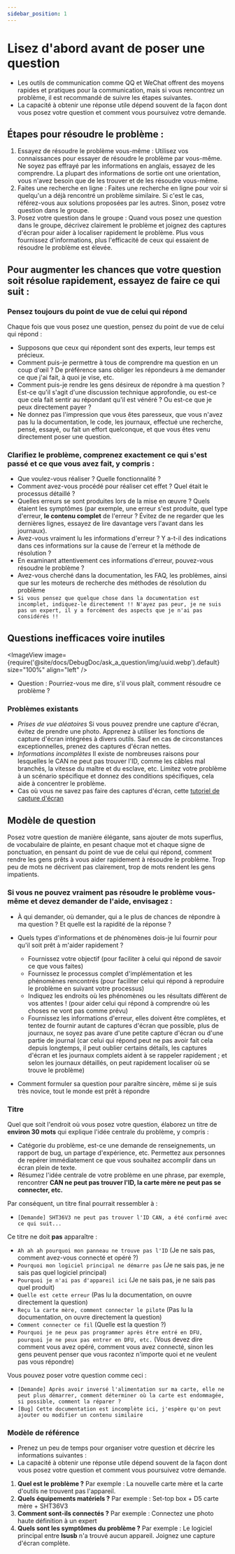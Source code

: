 ```yaml
---
sidebar_position: 1
---
```


# Lisez d'abord avant de poser une question

  * Les outils de communication comme QQ et WeChat offrent des moyens rapides et pratiques pour la communication, mais si vous rencontrez un problème, il est recommandé de suivre les étapes suivantes.
  * La capacité à obtenir une réponse utile dépend souvent de la façon dont vous posez votre question et comment vous poursuivez votre demande.

## Étapes pour résoudre le problème :

  1. Essayez de résoudre le problème vous-même : Utilisez vos connaissances pour essayer de résoudre le problème par vous-même. Ne soyez pas effrayé par les informations en anglais, essayez de les comprendre. La plupart des informations de sortie ont une orientation, vous n'avez besoin que de les trouver et de les résoudre vous-même.
  2. Faites une recherche en ligne : Faites une recherche en ligne pour voir si quelqu'un a déjà rencontré un problème similaire. Si c'est le cas, référez-vous aux solutions proposées par les autres. Sinon, posez votre question dans le groupe.
  3. Posez votre question dans le groupe : Quand vous posez une question dans le groupe, décrivez clairement le problème et joignez des captures d'écran pour aider à localiser rapidement le problème. Plus vous fournissez d'informations, plus l'efficacité de ceux qui essaient de résoudre le problème est élevée.

## Pour augmenter les chances que votre question soit résolue rapidement, essayez de faire ce qui suit :

### Pensez toujours du point de vue de celui qui répond

  Chaque fois que vous posez une question, pensez du point de vue de celui qui répond :
  * Supposons que ceux qui répondent sont des experts, leur temps est précieux.
  * Comment puis-je permettre à tous de comprendre ma question en un coup d'œil ? De préférence sans obliger les répondeurs à me demander ce que j'ai fait, à quoi je vise, etc.
  * Comment puis-je rendre les gens désireux de répondre à ma question ? Est-ce qu'il s'agit d'une discussion technique approfondie, ou est-ce que cela fait sentir au répondant qu'il est vénéré ? Ou est-ce que je peux directement payer ?
  * Ne donnez pas l'impression que vous êtes paresseux, que vous n'avez pas lu la documentation, le code, les journaux, effectué une recherche, pensé, essayé, ou fait un effort quelconque, et que vous êtes venu directement poser une question.

### Clarifiez le problème, comprenez exactement ce qui s'est passé et ce que vous avez fait, y compris :

  * Que voulez-vous réaliser ? Quelle fonctionnalité ?
  * Comment avez-vous procédé pour réaliser cet effet ? Quel était le processus détaillé ?
  * Quelles erreurs se sont produites lors de la mise en œuvre ? Quels étaient les symptômes (par exemple, une erreur s'est produite, quel type d'erreur, **le contenu complet** de l'erreur ? Évitez de ne regarder que les dernières lignes, essayez de lire davantage vers l'avant dans les journaux).
  * Avez-vous vraiment lu les informations d'erreur ? Y a-t-il des indications dans ces informations sur la cause de l'erreur et la méthode de résolution ?
  * En examinant attentivement ces informations d'erreur, pouvez-vous résoudre le problème ?
  * Avez-vous cherché dans la documentation, les FAQ, les problèmes, ainsi que sur les moteurs de recherche des méthodes de résolution du problème
  * `Si vous pensez que quelque chose dans la documentation est incomplet, indiquez-le directement !! N'ayez pas peur, je ne suis pas un expert, il y a forcément des aspects que je n'ai pas considérés !!`

## Questions inefficaces voire inutiles

  <ImageView image={require('@site/docs/DebugDoc/ask_a_question/img/uuid.webp').default} size="100%" align="left" />
  * Question : Pourriez-vous me dire, s'il vous plaît, comment résoudre ce problème ?

### Problèmes existants

  * *Prises de vue aléatoires* Si vous pouvez prendre une capture d'écran, évitez de prendre une photo. Apprenez à utiliser les fonctions de capture d'écran intégrées à divers outils. Sauf en cas de circonstances exceptionnelles, prenez des captures d'écran nettes.
  * *Informations incomplètes* Il existe de nombreuses raisons pour lesquelles le CAN ne peut pas trouver l'ID, comme les câbles mal branchés, la vitesse du maître et du esclave, etc. Limitez votre problème à un scénario spécifique et donnez des conditions spécifiques, cela aide à concentrer le problème.
  * Cas où vous ne savez pas faire des captures d'écran, cette [tutoriel de capture d'écran](https://www.bilibili.com/video/BV1LB4y1t7jy/?spm_id_from=333.337.search-card.all.click&vd_source=36affb37d7228751cd1fcbbda487dfdf)

## Modèle de question

Posez votre question de manière élégante, sans ajouter de mots superflus, de vocabulaire de plainte, en pesant chaque mot et chaque signe de ponctuation, en pensant du point de vue de celui qui répond, comment rendre les gens prêts à vous aider rapidement à résoudre le problème. Trop peu de mots ne décrivent pas clairement, trop de mots rendent les gens impatients.

### Si vous ne pouvez vraiment pas résoudre le problème vous-même et devez demander de l'aide, envisagez :

  * À qui demander, où demander, qui a le plus de chances de répondre à ma question ? Et quelle est la rapidité de la réponse ?
  
  * Quels types d'informations et de phénomènes dois-je lui fournir pour qu'il soit prêt à m'aider rapidement ?
    * Fournissez votre objectif (pour faciliter à celui qui répond de savoir ce que vous faites)
    * Fournissez le processus complet d'implémentation et les phénomènes rencontrés (pour faciliter celui qui répond à reproduire le problème en suivant votre processus)
    * Indiquez les endroits où les phénomènes ou les résultats diffèrent de vos attentes ! (pour aider celui qui répond à comprendre où les choses ne vont pas comme prévu)
    * Fournissez les informations d'erreur, elles doivent être complètes, et tentez de fournir autant de captures d'écran que possible, plus de journaux, ne soyez pas avare d'une petite capture d'écran ou d'une partie de journal (car celui qui répond peut ne pas avoir fait cela depuis longtemps, il peut oublier certains détails, les captures d'écran et les journaux complets aident à se rappeler rapidement ; et selon les journaux détaillés, on peut rapidement localiser où se trouve le problème)

  * Comment formuler sa question pour paraître sincère, même si je suis très novice, tout le monde est prêt à répondre

### Titre

  Quel que soit l'endroit où vous posez votre question, élaborez un titre de **environ 30 mots** qui explique l'idée centrale du problème, y compris :
  * Catégorie du problème, est-ce une demande de renseignements, un rapport de bug, un partage d'expérience, etc. Permettez aux personnes de repérer immédiatement ce que vous souhaitez accomplir dans un écran plein de texte.
  * Résumez l'idée centrale de votre problème en une phrase, par exemple, rencontrer **CAN ne peut pas trouver l'ID, la carte mère ne peut pas se connecter, etc.**

  Par conséquent, un titre final pourrait ressembler à :
  * `[Demande] SHT36V3 ne peut pas trouver l'ID CAN, a été confirmé avec ce qui suit...`

  Ce titre ne doit **pas** apparaître :
  * `Ah ah ah pourquoi mon panneau ne trouve pas l'ID` (Je ne sais pas, comment avez-vous connecté et opéré ?)
  * `Pourquoi mon logiciel principal ne démarre pas` (Je ne sais pas, je ne sais pas quel logiciel principal)
  * `Pourquoi je n'ai pas d'appareil ici` (Je ne sais pas, je ne sais pas quel produit)
  * `Quelle est cette erreur` (Pas lu la documentation, on ouvre directement la question)
  * `Reçu la carte mère, comment connecter le pilote` (Pas lu la documentation, on ouvre directement la question)
  * `Comment connecter ce fil` (Quelle est la question ?)
  * `Pourquoi je ne peux pas programmer après être entré en DFU, pourquoi je ne peux pas entrer en DFU, etc.` (Vous devez dire comment vous avez opéré, comment vous avez connecté, sinon les gens peuvent penser que vous racontez n'importe quoi et ne veulent pas vous répondre)

  Vous pouvez poser votre question comme ceci :
  * `[Demande] Après avoir inversé l'alimentation sur ma carte, elle ne peut plus démarrer, comment déterminer où la carte est endommagée, si possible, comment la réparer ?`
  * `[Bug] Cette documentation est incomplète ici, j'espère qu'on peut ajouter ou modifier un contenu similaire`

### Modèle de référence

  * Prenez un peu de temps pour organiser votre question et décrire les informations suivantes :
  * La capacité à obtenir une réponse utile dépend souvent de la façon dont vous posez votre question et comment vous poursuivez votre demande.

  1. **Quel est le problème ?** Par exemple : La nouvelle carte mère et la carte d'outils ne trouvent pas l'appareil.
  2. **Quels équipements matériels ?** Par exemple : Set-top box + D5 carte mère + SHT36V3
  3. **Comment sont-ils connectés ?** Par exemple : Connectez une photo haute définition à un expert
  4. **Quels sont les symptômes du problème ?** Par exemple : Le logiciel principal entre **lsusb** n'a trouvé aucun appareil. Joignez une capture d'écran complète.